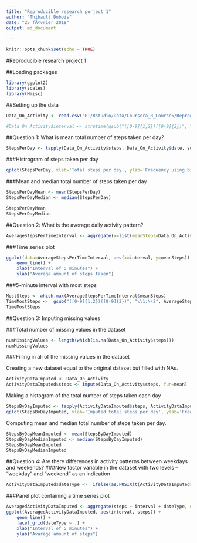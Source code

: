 ```yaml
---
title: "Reproducible research porject 1"
author: "Thibault Dubois"
date: "25 fÃ©vrier 2018"
output: md_document 
  
---
```


```r
knitr::opts_chunk$set(echo = TRUE)
```

#Reproducible research project 1

##Loading packages 
```r
library(ggplot2)
library(scales)
library(Hmisc)
```

##Setting up the data 
```r
Data_On_Activity <- read.csv("H:/Rstudio/Data/Coursera_R_Course5/Reproducible research project 1/activity/activity.csv")

#Data_On_Activity$interval <- strptime(gsub("([0-9]{1,2})([0-9]{2})", "\\1:\\2", Data_On_Activity$interval), format='%H:%M')

```

##Question 1: What is mean total number of steps taken per day?
```r
StepsPerDay <- tapply(Data_On_Activity$steps, Data_On_Activity$date, sum, na.rm=TRUE)
```
###Histrogram of steps taken per day
```r
qplot(StepsPerDay, xlab='Total steps per day', ylab='Frequency using binwith 500', binwidth=500)
```

###Mean and median total number of steps taken per day
```r
StepsPerDayMean <- mean(StepsPerDay)
StepsPerDayMedian <- median(StepsPerDay)

StepsPerDayMean
StepsPerDayMedian
```

##Question 2: What is the average daily activity pattern?
```r
AverageStepsPerTimeInterval <- aggregate(x=list(meanSteps=Data_On_Activity$steps), by = list(interval=Data_On_Activity$interval), FUN=mean, na.rm=TRUE)
```

###Time series plot 
```r
ggplot(data=AverageStepsPerTimeInterval, aes(x=interval, y=meanSteps)) +
    geom_line() +
    xlab("Interval of 5 minutes") +
    ylab("Average amount of steps taken") 
```

###5-minute interval with most steps 
```r
MostSteps <- which.max(AverageStepsPerTimeInterval$meanSteps)
TimeMostSteps <-  gsub("([0-9]{1,2})([0-9]{2})", "\\1:\\2", AverageStepsPerTimeInterval[MostSteps,'interval'])
TimeMostSteps
```

##Question 3: Imputing missing values

###Total number of missing values in the dataset
```r
numMissingValues <- length(which(is.na(Data_On_Activity$steps)))
numMissingValues
```

###Filling in all of the missing values in the dataset

Creating a new dataset equal to the original dataset but filled with NAs.
```r
ActivityDataImputed <- Data_On_Activity
ActivityDataImputed$steps <- impute(Data_On_Activity$steps, fun=mean)
```

Making a histogram of the total number of steps taken each day
```r
StepsByDayImputed <- tapply(ActivityDataImputed$steps, ActivityDataImputed$date, sum)
qplot(StepsByDayImputed, xlab='Imputed total steps per day', ylab='Frequency (binwith 500)', binwidth=500)
```

Computing mean and median total number of steps taken per day.
```r
StepsByDayMeanImputed <- mean(StepsByDayImputed)
StepsByDayMedianImputed <- median(StepsByDayImputed)
StepsByDayMeanImputed
StepsByDayMedianImputed
```

##Question 4: Are there differences in activity patterns between weekdays and weekends?
###New factor variable in the dataset with two levels – “weekday” and “weekend” as an indication
```r
ActivityDataImputed$dateType <-  ifelse(as.POSIXlt(ActivityDataImputed$date)$wday %in% c(0,6), 'weekend', 'weekday')
```

###Panel plot containing a time series plot
```r
AveragedActivityDataImputed <- aggregate(steps ~ interval + dateType, data=ActivityDataImputed, mean)
ggplot(AveragedActivityDataImputed, aes(interval, steps)) + 
    geom_line() + 
    facet_grid(dateType ~ .) +
    xlab("Interval of 5 minutes") + 
    ylab("Avarage amount of steps")
```






